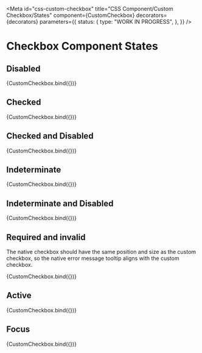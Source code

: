 <!-- @license CC0-1.0 -->


<Meta
  id="css-custom-checkbox"
  title="CSS Component/Custom Checkbox/States"
  component={CustomCheckbox}
  decorators={decorators}
  parameters={{
    status: {
      type: "WORK IN PROGRESS",
    },
  }}
/>

# Checkbox Component States

## Disabled

<Canvas>
  <Story
    name="Disabled"
    args={{
      disabled: true,
    }}
  >
    {CustomCheckbox.bind({})}
  </Story>
</Canvas>

## Checked

<Canvas>
  <Story
    name="Checked"
    args={{
      checked: true,
    }}
  >
    {CustomCheckbox.bind({})}
  </Story>
</Canvas>

## Checked and Disabled

<Canvas>
  <Story
    name="Checked and Disabled"
    args={{
      checked: true,
      disabled: true,
    }}
  >
    {CustomCheckbox.bind({})}
  </Story>
</Canvas>

## Indeterminate

<Canvas>
  <Story
    name="Indeterminate"
    args={{
      indeterminate: true,
    }}
  >
    {CustomCheckbox.bind({})}
  </Story>
</Canvas>

## Indeterminate and Disabled

<Canvas>
  <Story
    name="Indeterminate and Disabled"
    args={{
      indeterminate: true,
      disabled: true,
    }}
  >
    {CustomCheckbox.bind({})}
  </Story>
</Canvas>

## Required and invalid

The native checkbox should have the same position and size as the custom checkbox, so the native error message tooltip aligns with the custom checkbox.

<Canvas>
  <Story
    name="Required and Invalid"
    args={{
      invalid: true,
      required: true,
    }}
  >
    {CustomCheckbox.bind({})}
  </Story>
</Canvas>

## Active

<Canvas>
  <Story
    name="Active"
    args={{
      active: true,
    }}
  >
    {CustomCheckbox.bind({})}
  </Story>
</Canvas>

## Focus

<Canvas>
  <Story
    name="Focus"
    args={{
      focus: true,
    }}
  >
    {CustomCheckbox.bind({})}
  </Story>
</Canvas>
